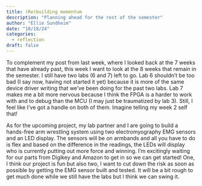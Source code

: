 ```yaml
---
title: (Re)building momentum
description: "Planning ahead for the rest of the semester"
author: "Ellie Sundheim"
date: "10/18/24"
categories:
  - reflection
draft: false
---
```

To complement my post from last week, where I looked back at the 7 weeks that have already past, this week I want to look at the 8 weeks that remain in the semester. I still have two labs (6 and 7) left to go. Lab 6 shouldn't be too bad (I say now, having not started it yet) because it is more of the same device driver writing that we've been doing for the past two labs. Lab 7 makes me a bit more nervous because I think the FPGA is a harder to work with and to debug than the MCU (I may just be traumatized by lab 3). Still, I feel like I've got a handle on both of them. Imagine telling my week 2 self that!\

As for the upcoming project, my lab partner and I are going to build a hands-free arm wrestling system using two electromyography EMG sensors and an LED display. The sensors will be on armbands and all you have to do is flex and based on the difference in the readings, the LEDs will display who is currently putting out more force and winning. I'm excitingly waiting for our parts from Digikey and Amazon to get in so we can get started! One, I think our project is fun but also two, I want to cut down the risk as soon as possible by getting the EMG sensor built and tested. It will be a bit rough to get much done while we still have the labs but I think we can swing it.
